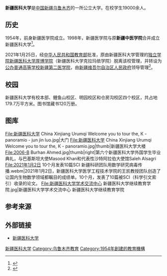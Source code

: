 {{coord|43.83668|87.57601|display=title}}
{{Infobox University
| Name = 新疆医科大学
| former_names = 新疆医学院
| EnglishName = XinJiang Medical University
| SealImage = [[File:Xinjiang_Medical_University_logo.gif|290px]]
| SealInfo = 
| Motto = 团结奉献、自强不息、精益求精、追求卓越
| Established = 1954年
| Type = 公立大学
| President = [[李斌|李斌]]
| Affiliations = [[新疆维吾尔自治区|新疆维吾尔自治区]]
| Location = {{CHN}}[[新疆维吾尔自治区|新疆维吾尔自治区]][[乌鲁木齐市|乌鲁木齐市]]新医路393号
| Campus = 
| area = 130.2万平方米
| colors= 
| Department = 
| Faculty = 15,205
| Student = 26,770
| Undergraduate = 7,919
| Postgraduate = 3,473
| Website = {{URL|www.xjmu.edu.cn}}
| logo= 
}}
'''新疆医科大学'''是[[中国|中国]][[新疆|新疆]][[乌鲁木齐|乌鲁木齐]]的一所公立大学。在校学生19000余人。

== 历史 ==
1954年，前身新疆医学院成立。1998年，新疆医学院与原'''新疆中医学院'''合并成立新疆医科大学<ref>{{Cite book|title=西北文化资源大典|last=彭岚嘉主编|first=|publisher=北京：民族出版社|year=2018.12|isbn=978-7-105-15568-2|location=|pages=1284}}</ref>。

2021年1月25日，经[[中华人民共和国教育部|中华人民共和国教育部]]批准，原由新疆医科大学管理的[[独立学院|独立学院]][[新疆医科大学厚博学院|新疆医科大学厚博学院]]（新疆医科大学克拉玛依学院）脱离该校管理，并转设为[[公立大学|公办普通高等学校]][[新疆第二医学院|新疆第二医学院]]，由[[新疆维吾尔自治区人民政府|新疆维吾尔自治区人民政府]]领导管理<ref name="报道0104A">{{cite news |author1=教育部发展规划司 |title=教育部关于同意新疆医科大学厚博学院转设为新疆第二医学院的函（教发函〔2021〕6号） |url=http://www.moe.gov.cn/srcsite/A03/s181/202102/t20210202_512234.html |accessdate=2021-02-03 |page= |work=中华人民共和国教育部政府门户网站 |location=北京 |language=zh-hans |archive-date=2021-02-06 |archive-url=https://web.archive.org/web/20210206112008/http://www.moe.gov.cn/srcsite/A03/s181/202102/t20210202_512234.html |dead-url=no }}</ref>。

== 校园 ==
新疆医科大学有校本部、鲤鱼山校区、明园校区和仓房沟校区四个校区，共占地179.7万平方米。图书馆藏书120万册。

== 图库 ==
<gallery>
File:新疆医科大学 China Xinjiang Urumqi Welcome you to tour the, К - panoramio - jun jin luo.jpg|大门
File:新疆医科大学 China Xinjiang Urumqi Welcome you to tour the, К - panoramio.jpg|thumb|新疆医科大学大楼
File:2006-B Burhan Ahmed.jpg|thumb|right|第六个新疆医科大学外国学生毕业典礼，与巴基斯坦大使Masood Khan和代表性沙特阿拉伯大使馆Saleh Alsagri
File:2021年1月2日 10个月发表10篇SCI 新疆科研团队用数学研究病毒传播.webm|2021年1月2日，新疆医科大学医学工程技术学院的王凯教授团队创造了让国内生物数学领域都瞩目的成绩单。10个月，发表了10篇被SCI（科学引文索引）收录的论文。
File:新疆医科大学学术交流中心 新疆医科大学继续教育学院.jpg|新疆医科大学学术交流中心 新疆医科大学继续教育学院
</gallery>

==参考来源==
{{reflist}}

== 外部链接 ==
{{Commonscat|Xinjiang Medical University}}
*[http://www.xjmu.org/ 新疆医科大学]{{Wayback|url=http://www.xjmu.org/ |date=20200224060612 }}

{{新疆医科大学}}
{{中国中医药高等院校}}
{{新疆高等院校}}
{{Xinjiang topics}}

[[Category:新疆医科大学|]]
[[Category:乌鲁木齐教育|Category:乌鲁木齐教育]]
[[Category:1954年創建的教育機構|Category:1954年創建的教育機構]]